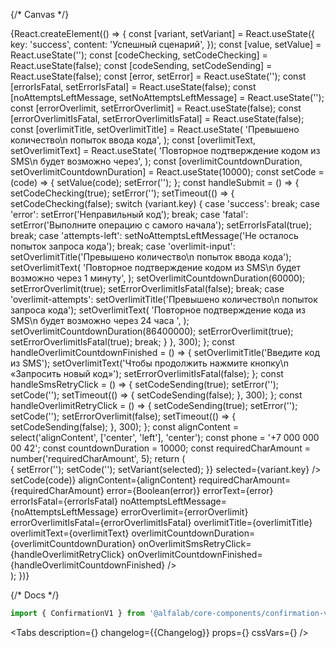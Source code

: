 

<Meta title='Deprecated components/ConfirmationV1' component={ConfirmationV1} id='ConfirmationV1' />

{/* Canvas */}

<Story name='ConfirmationV1'>
    {React.createElement(() => {
        const [variant, setVariant] = React.useState({
            key: 'success',
            content: 'Успешный сценарий',
        });
        const [value, setValue] = React.useState('');
        const [codeChecking, setCodeChecking] = React.useState(false);
        const [codeSending, setCodeSending] = React.useState(false);
        const [error, setError] = React.useState('');
        const [errorIsFatal, setErrorIsFatal] = React.useState(false);
        const [noAttemptsLeftMessage, setNoAttemptsLeftMessage] = React.useState('');
        const [errorOverlimit, setErrorOverlimit] = React.useState(false);
        const [errorOverlimitIsFatal, setErrorOverlimitIsFatal] = React.useState(false);
        const [overlimitTitle, setOverlimitTitle] = React.useState(
            'Превышено количество\n попыток ввода кода',
        );
        const [overlimitText, setOverlimitText] = React.useState(
            'Повторное подтверждение кодом из SMS\n будет возможно через',
        );
        const [overlimitCountdownDuration, setOverlimitCountdownDuration] = React.useState(10000);
        const setCode = (code) => {
            setValue(code);
            setError('');
        };
        const handleSubmit = () => {
            setCodeChecking(true);
            setError('');
            setTimeout(() => {
                setCodeChecking(false);
                switch (variant.key) {
                    case 'success':
                        break;
                    case 'error':
                        setError('Неправильный код');
                        break;
                    case 'fatal':
                        setError('Выполните операцию с самого начала');
                        setErrorIsFatal(true);
                        break;
                    case 'attempts-left':
                        setNoAttemptsLeftMessage('Не осталось попыток запроса кода');
                        break;
                    case 'overlimit-input':
                        setOverlimitTitle('Превышено количество\n попыток ввода кода');
                        setOverlimitText(
                            'Повторное подтверждение кодом из SMS\n будет возможно через 1 минуту',
                        );
                        setOverlimitCountdownDuration(60000);
                        setErrorOverlimit(true);
                        setErrorOverlimitIsFatal(false);
                        break;
                    case 'overlimit-attempts':
                        setOverlimitTitle('Превышено количество\n попыток запроса кода');
                        setOverlimitText(
                            'Повторное подтверждение кода из SMS\n будет возможно через 24 часа ',
                        );
                        setOverlimitCountdownDuration(86400000);
                        setErrorOverlimit(true);
                        setErrorOverlimitIsFatal(true);
                        break;
                }
            }, 300);
        };
        const handleOverlimitCountdownFinished = () => {
            setOverlimitTitle('Введите код из SMS');
            setOverlimitText('Чтобы продолжить нажмите кнопку\n «Запросить новый код»');
            setErrorOverlimitIsFatal(false);
        };
        const handleSmsRetryClick = () => {
            setCodeSending(true);
            setError('');
            setCode('');
            setTimeout(() => {
                setCodeSending(false);
            }, 300);
        };
        const handleOverlimitRetryClick = () => {
            setCodeSending(true);
            setError('');
            setCode('');
            setErrorOverlimit(false);
            setTimeout(() => {
                setCodeSending(false);
            }, 300);
        };
        const alignContent = select('alignContent', ['center', 'left'], 'center');
        const phone = '+7 000 000 00 42';
        const countdownDuration = 10000;
        const requiredCharAmount = number('requiredCharAmount', 5);
        return (
            <div>
                <SelectDesktop
                    options={[
                        { key: 'success', content: 'Успешный сценарий' },
                        { key: 'error', content: 'Сценарий с ошибкой' },
                        { key: 'fatal', content: 'Сценарий с критичной ошибкой' },
                        {
                            key: 'attempts-left',
                            content: 'Сценарий, когда кончились попытки запроса смс',
                        },
                        {
                            key: 'overlimit-input',
                            content:
                                'Сценарий, когда кончились попытки ввода и форма заблокирована',
                        },
                        {
                            key: 'overlimit-attempts',
                            content:
                                'Сценарий, когда кончились попытки запроса смс и форма заблокирована',
                        },
                    ]}
                    onChange={({ selected }) => {
                        setError('');
                        setCode('');
                        setVariant(selected);
                    }}
                    selected={variant.key}
                />
                <div style={{ display: 'flex' }}>
                    <div
                        style={{
                            display: 'flex',
                            width: '100%',
                            maxWidth: '375px',
                            margin: '16px 0 0',
                            padding: '16px',
                            boxShadow: '0 0 0 1px #eeeff1',
                            boxSizing: 'border-box',
                        }}
                    >
                        <ConfirmationV1
                            phone={phone}
                            onInputFinished={handleSubmit}
                            onSmsRetryClick={handleSmsRetryClick}
                            codeSending={codeSending}
                            codeChecking={codeChecking}
                            countdownDuration={countdownDuration}
                            code={value}
                            onInputChange={({ code }) => setCode(code)}
                            alignContent={alignContent}
                            requiredCharAmount={requiredCharAmount}
                            error={Boolean(error)}
                            errorText={error}
                            errorIsFatal={errorIsFatal}
                            noAttemptsLeftMessage={noAttemptsLeftMessage}
                            errorOverlimit={errorOverlimit}
                            errorOverlimitIsFatal={errorOverlimitIsFatal}
                            overlimitTitle={overlimitTitle}
                            overlimitText={overlimitText}
                            overlimitCountdownDuration={overlimitCountdownDuration}
                            onOverlimitSmsRetryClick={handleOverlimitRetryClick}
                            onOverlimitCountdownFinished={handleOverlimitCountdownFinished}
                        />
                    </div>
                </div>
            </div>
        );
    })}
</Story>

{/* Docs */}

<ComponentHeader
    name='ConfirmationV1'
    version={packageJson.version}
    package='@alfalab/core-components/confirmation-v1'
/>

```jsx
import { ConfirmationV1 } from '@alfalab/core-components/confirmation-v1';
```

<Tabs
    description={<Description />}
    changelog={<Markdown>{Changelog}</Markdown>}
    props={<ArgsTable of={ConfirmationV1TS} />}
    cssVars={<CssVars css={vars} />}
/>
